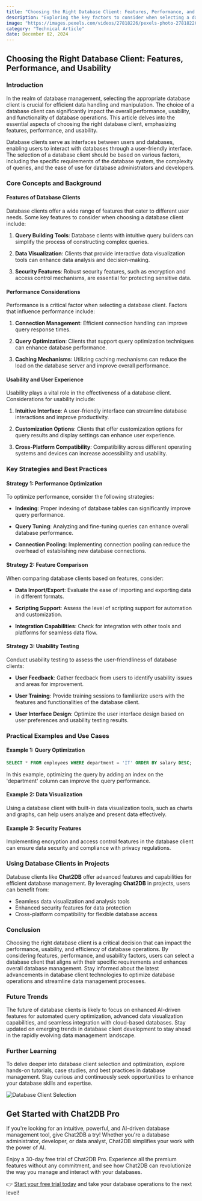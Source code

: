 ```yaml
---
title: "Choosing the Right Database Client: Features, Performance, and Usability"
description: "Exploring the key factors to consider when selecting a database client, focusing on features, performance, and usability."
image: "https://images.pexels.com/videos/27818226/pexels-photo-27818226.jpeg?auto=compress&cs=tinysrgb&dpr=1&w=500"
category: "Technical Article"
date: December 02, 2024
---
```


## Choosing the Right Database Client: Features, Performance, and Usability

### Introduction

In the realm of database management, selecting the appropriate database client is crucial for efficient data handling and manipulation. The choice of a database client can significantly impact the overall performance, usability, and functionality of database operations. This article delves into the essential aspects of choosing the right database client, emphasizing features, performance, and usability.

Database clients serve as interfaces between users and databases, enabling users to interact with databases through a user-friendly interface. The selection of a database client should be based on various factors, including the specific requirements of the database system, the complexity of queries, and the ease of use for database administrators and developers.

### Core Concepts and Background

#### Features of Database Clients

Database clients offer a wide range of features that cater to different user needs. Some key features to consider when choosing a database client include:

1. **Query Building Tools**: Database clients with intuitive query builders can simplify the process of constructing complex queries.

2. **Data Visualization**: Clients that provide interactive data visualization tools can enhance data analysis and decision-making.

3. **Security Features**: Robust security features, such as encryption and access control mechanisms, are essential for protecting sensitive data.

#### Performance Considerations

Performance is a critical factor when selecting a database client. Factors that influence performance include:

1. **Connection Management**: Efficient connection handling can improve query response times.

2. **Query Optimization**: Clients that support query optimization techniques can enhance database performance.

3. **Caching Mechanisms**: Utilizing caching mechanisms can reduce the load on the database server and improve overall performance.

#### Usability and User Experience

Usability plays a vital role in the effectiveness of a database client. Considerations for usability include:

1. **Intuitive Interface**: A user-friendly interface can streamline database interactions and improve productivity.

2. **Customization Options**: Clients that offer customization options for query results and display settings can enhance user experience.

3. **Cross-Platform Compatibility**: Compatibility across different operating systems and devices can increase accessibility and usability.

### Key Strategies and Best Practices

#### Strategy 1: Performance Optimization

To optimize performance, consider the following strategies:

- **Indexing**: Proper indexing of database tables can significantly improve query performance.

- **Query Tuning**: Analyzing and fine-tuning queries can enhance overall database performance.

- **Connection Pooling**: Implementing connection pooling can reduce the overhead of establishing new database connections.

#### Strategy 2: Feature Comparison

When comparing database clients based on features, consider:

- **Data Import/Export**: Evaluate the ease of importing and exporting data in different formats.

- **Scripting Support**: Assess the level of scripting support for automation and customization.

- **Integration Capabilities**: Check for integration with other tools and platforms for seamless data flow.

#### Strategy 3: Usability Testing

Conduct usability testing to assess the user-friendliness of database clients:

- **User Feedback**: Gather feedback from users to identify usability issues and areas for improvement.

- **User Training**: Provide training sessions to familiarize users with the features and functionalities of the database client.

- **User Interface Design**: Optimize the user interface design based on user preferences and usability testing results.

### Practical Examples and Use Cases

#### Example 1: Query Optimization

```sql
SELECT * FROM employees WHERE department = 'IT' ORDER BY salary DESC;
```

In this example, optimizing the query by adding an index on the 'department' column can improve the query performance.

#### Example 2: Data Visualization

Using a database client with built-in data visualization tools, such as charts and graphs, can help users analyze and present data effectively.

#### Example 3: Security Features

Implementing encryption and access control features in the database client can ensure data security and compliance with privacy regulations.

### Using Database Clients in Projects

Database clients like **Chat2DB** offer advanced features and capabilities for efficient database management. By leveraging **Chat2DB** in projects, users can benefit from:

- Seamless data visualization and analysis tools
- Enhanced security features for data protection
- Cross-platform compatibility for flexible database access

### Conclusion

Choosing the right database client is a critical decision that can impact the performance, usability, and efficiency of database operations. By considering features, performance, and usability factors, users can select a database client that aligns with their specific requirements and enhances overall database management. Stay informed about the latest advancements in database client technologies to optimize database operations and streamline data management processes.

### Future Trends

The future of database clients is likely to focus on enhanced AI-driven features for automated query optimization, advanced data visualization capabilities, and seamless integration with cloud-based databases. Stay updated on emerging trends in database client development to stay ahead in the rapidly evolving data management landscape.

### Further Learning

To delve deeper into database client selection and optimization, explore hands-on tutorials, case studies, and best practices in database management. Stay curious and continuously seek opportunities to enhance your database skills and expertise.

![Database Client Selection](https://example.com/database-client-selection.jpg)

## Get Started with Chat2DB Pro

If you're looking for an intuitive, powerful, and AI-driven database management tool, give Chat2DB a try! Whether you're a database administrator, developer, or data analyst, Chat2DB simplifies your work with the power of AI.

Enjoy a 30-day free trial of Chat2DB Pro. Experience all the premium features without any commitment, and see how Chat2DB can revolutionize the way you manage and interact with your databases.

👉 [Start your free trial today](https://chat2db.ai/pricing) and take your database operations to the next level!
